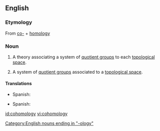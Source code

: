 ==English==
{{wikipedia}}
===Etymology===
From [[co-]] + [[homology]]
===Noun===
{{en-noun|cohomologies}}

#{{mathematics}} A theory associating a system of [[quotient group]]s to each [[topological space]].
#{{mathematics}} A system of [[quotient group]]s associated to a [[topological space]].
[[Category:English nouns ending in "-ology"]]

====Translations====
{{trans-top|theory}}
*Spanish: {{t|es|cohomología|f}}
{{trans-mid}}
{{trans-bottom}}
{{trans-top|system}}
*Spanish: {{t|es|cohomología|f}}
{{trans-mid}}
{{trans-bottom}}

[[id:cohomology]]
[[vi:cohomology]]